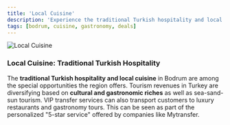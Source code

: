 ```yaml
---
title: 'Local Cuisine'
description: 'Experience the traditional Turkish hospitality and local cuisine in Bodrum.'
tags: [bodrum, cuisine, gastronomy, deals]
---
```


![Local Cuisine](https://res.cloudinary.com/djzzikcey/image/upload/c_scale,w_800/v1752512813/momtur_uploads/ubsqybqujsdvse4tbw1u.jpg)

### Local Cuisine: Traditional Turkish Hospitality

The **traditional Turkish hospitality and local cuisine** in Bodrum are among the special opportunities the region offers. Tourism revenues in Turkey are diversifying based on **cultural and gastronomic riches** as well as sea-sand-sun tourism. VIP transfer services can also transport customers to luxury restaurants and gastronomy tours. This can be seen as part of the personalized "5-star service" offered by companies like Mytransfer.
